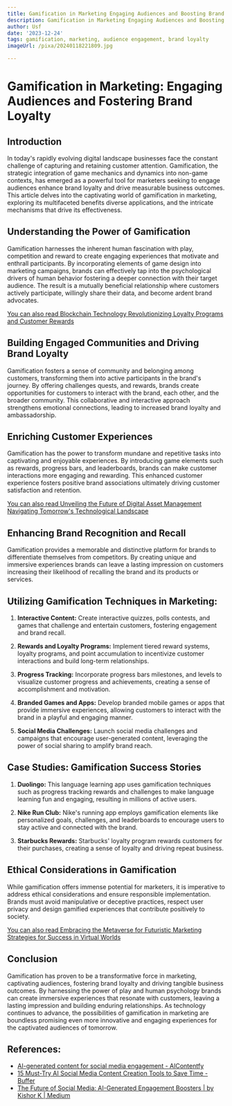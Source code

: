 ```yaml
---
title: Gamification in Marketing Engaging Audiences and Boosting Brand Loyalty
description: Gamification in Marketing Engaging Audiences and Boosting Brand Loyalty
author: Usf
date: '2023-12-24'
tags: gamification, marketing, audience engagement, brand loyalty
imageUrl: /pixa/20240118221809.jpg

---
```

# Gamification in Marketing:  Engaging Audiences and Fostering  Brand Loyalty

## Introduction

In today's rapidly evolving digital landscape businesses face the constant challenge of capturing and retaining customer attention. Gamification,  the strategic integration of game mechanics and dynamics into non-game  contexts, has emerged as a powerful tool for  marketers seeking to engage audiences enhance  brand loyalty and drive  measurable  business outcomes. This article delves into the captivating world of gamification in marketing, exploring  its multifaceted benefits diverse applications, and the intricate mechanisms  that drive its effectiveness.

## Understanding the Power of Gamification

Gamification harnesses the  inherent human fascination  with play, competition and  reward to create engaging experiences that motivate and enthrall participants. By incorporating  elements of  game design into marketing campaigns,  brands can effectively tap into the psychological drivers of  human behavior  fostering a deeper connection with their target audience. The result is a mutually beneficial relationship where customers actively participate, willingly share their  data,  and become ardent brand advocates.

[You can also read Blockchain Technology Revolutionizing Loyalty Programs and Customer Rewards](Blockchain%20Technology%20Revolutionizing%20Loyalty%20Programs%20and%20Customer%20Rewards)


##  Building Engaged Communities and Driving Brand Loyalty

Gamification fosters  a sense  of community  and belonging among  customers,  transforming them into  active participants in the  brand's journey. By offering challenges quests, and rewards, brands  create opportunities for customers to interact with the brand, each other, and the broader community. This collaborative and interactive approach strengthens emotional connections, leading to increased brand loyalty  and ambassadorship.

## Enriching  Customer Experiences

Gamification has the power to transform mundane  and repetitive tasks into  captivating and enjoyable  experiences. By introducing game elements such as rewards, progress bars, and leaderboards, brands can  make customer  interactions more engaging and rewarding. This  enhanced customer experience fosters positive  brand associations ultimately driving  customer satisfaction and retention.

[You can also read Unveiling the Future of Digital Asset Management Navigating Tomorrow's Technological  Landscape](Unveiling%20the%20Future%20of%20Digital%20Asset%20Management%20Navigating%20Tomorrow%27s%20Technological%20Landscape)


## Enhancing Brand Recognition and Recall

Gamification provides a memorable and distinctive platform for brands to differentiate themselves from competitors. By  creating unique and immersive experiences brands can leave a lasting impression on customers increasing  their likelihood of recalling the brand and its products or services.

## Utilizing  Gamification Techniques in Marketing:

1. **Interactive Content:** Create interactive quizzes, polls contests, and games that challenge and entertain customers, fostering engagement and brand recall.

2. **Rewards and  Loyalty Programs:** Implement tiered reward systems, loyalty programs, and  point accumulation to incentivize customer interactions and build long-term relationships.

3. **Progress Tracking:**  Incorporate progress bars milestones, and levels to visualize customer progress and achievements, creating a sense of accomplishment and motivation.

4. **Branded Games and Apps:** Develop branded mobile games or apps that provide immersive experiences, allowing customers to interact with the brand in a  playful and engaging manner.

5. **Social  Media Challenges:** Launch social media challenges and campaigns that encourage user-generated content, leveraging the power of social sharing to amplify brand reach.

## Case Studies:  Gamification Success Stories

1. **Duolingo:** This language learning app uses gamification techniques such as progress tracking rewards and challenges  to make language learning fun and engaging, resulting in millions of active users.

2. **Nike Run Club:** Nike's running app employs  gamification elements like personalized goals, challenges, and leaderboards to encourage users to stay active and connected with  the brand.

3. **Starbucks Rewards:**  Starbucks' loyalty program rewards  customers for  their purchases, creating a sense of loyalty and driving  repeat business.

## Ethical Considerations in Gamification

While gamification offers immense potential for marketers, it is  imperative to address ethical considerations and ensure responsible implementation. Brands must avoid manipulative  or deceptive practices, respect  user privacy and design gamified experiences that  contribute positively to society.

[You can also read Embracing the Metaverse for Futuristic  Marketing Strategies for Success in Virtual Worlds](Embracing%20the%20Metaverse%20for%20Futuristic%20Marketing%20Strategies%20for%20Success%20in%20Virtual%20Worlds)


## Conclusion

Gamification has proven to be  a transformative force in marketing, captivating audiences, fostering brand loyalty and driving tangible business outcomes. By harnessing the power of play and human psychology brands can create immersive experiences that resonate with customers, leaving a  lasting impression and building enduring  relationships. As technology continues  to advance, the possibilities of gamification in marketing are boundless promising even more innovative and engaging experiences for the captivated audiences of tomorrow.

## References:
- [AI-generated content for social media engagement - AIContentfy](https://aicontentfy.com/en/blog/ai-generated-content-for-social-media-engagement)
- [15 Must-Try AI Social Media Content Creation Tools to Save Time - Buffer](https://buffer.com/resources/ai-social-media-content-creation/)
- [The Future of Social Media: AI-Generated Engagement Boosters | by Kishor K | Medium](https://medium.com/@Nontechpreneur/the-future-of-social-media-ai-generated-engagement-boosters-716fe9eac9d1)
